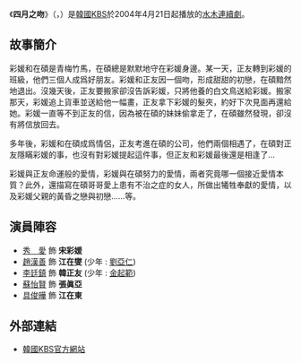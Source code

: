 {{Infobox Television
| show_name     = 四月之吻
| original_name = {{lang|ko|4월의 키스}}
| image         = [[File:April_Kiss.jpg|250px]]
| caption       = 
| genre         = 
| format        = 
| creator       = 
| developer     = 
| writer        = [[朴范修|朴范修]]
| director      = [[李應辰|李應辰]]
| creative_director = 
| presenter         = 
| starring      = [[秀愛|秀愛]]、[[趙漢善|趙漢善]]、[[李廷鎮|李廷鎮]]、<br>[[蘇怡賢|蘇怡賢]]
| theme_song    = 
| opentheme     =  
| endtheme      = 
| composer      = 
| country       = {{KOR}}
| language      = [[韓語|韓語]]
| num_episodes  = 24
| location      =
| runtime       = 
| company       = 
| distributor   = 
| channel       = [[韓國放送公社|KBS電視台]]
| first_run     = {{KOR}}
| first_aired   = {{Nowrap begin}}{{start date|2004|4|21}}
| last_aired    = {{end date|2004|7|8}}{{Nowrap end}}
| preceded_by   = <!--隻適用於系列作品-->
| followed_by   = 
| related       = 
| website       = http://www.kbs.co.kr/drama/kiss/index.html 
}}
《'''四月之吻'''》（{{lang-ko|'''4월의 키스'''}}，{{lang-en|'''April Kiss'''}}）是[[韓國|韓國]][[韓國放送公社|KBS]]於2004年4月21日起播放的[[KBS水木連續劇|水木連續劇]]。

== 故事簡介 ==
彩媛和在碩是青梅竹馬，在碩總是默默地守在彩媛身邊。某一天，正友轉到彩媛的班級，他們三個人成爲好朋友。彩媛和正友因一個吻，形成甜甜的初戀，在碩黯然地退出。沒幾天後，正友要搬家卻沒告訴彩媛，只將他養的白文鳥送給彩媛。搬家那天，彩媛追上貨車並送給他一幅畫，正友拿下彩媛的髮夾，約好下次見面再還給她。彩媛一直等不到正友的信，因為被在碩的妹妹偷拿走了，在碩雖然發現，卻沒有將信放回去。

多年後，彩媛和在碩成爲情侶，正友考進在碩的公司，他們兩個相遇了，在碩對正友隱瞞彩媛的事，也沒有對彩媛提起這件事，但正友和彩媛最後還是相逢了…

彩媛與正友命運般的愛情，彩媛與在碩努力的愛情，兩者究竟哪一個接近愛情本質？此外，還描寫在碩哥哥愛上患有不治之症的女人，所做出犧牲奉獻的愛情，以及彩媛父親的黃昏之戀與初戀……等。

== 演員陣容 ==
*[[秀愛|秀　愛]] 飾 '''宋彩媛'''
*[[趙漢善|趙漢善]] 飾 '''江在燮''' (少年 : [[劉亞仁|劉亞仁]])
*[[李廷鎮|李廷鎮]] 飾 '''韓正友''' (少年 : [[起範|金起範]])
*[[蘇怡賢|蘇怡賢]] 飾 '''張眞亞'''
*[[具俊曄|具俊曄]] 飾 '''江在東'''

== 外部連結 ==
*[http://www.kbs.co.kr/drama/kiss/index.html 韓國KBS官方網站]{{Wayback|url=http://www.kbs.co.kr/drama/kiss/index.html |date=20111229103220 }} {{ko}}

{{電視節目的變遷
|電視台= {{flagicon|South Korea}} 韓國 [[KBS第2頻道|KBS 2TV]]
|播放檔次=[[KBS水木連續劇|水木劇]]
|節目名稱=四月之吻<br />（2004.04.21 - 2004.07.08）
|上一節目=[[比花還美|比花還美]]<br />（2004.01.01 - 2004.04.14）
|下一節目=[[浪漫滿屋|浪漫滿屋]]<br />（2004.07.14 - 2004.09.02）
}}
{{電視節目的變遷
|電視台= {{flagicon|Taiwan}} 台灣 [[衛視中文台|衛視中文台]]
|播放檔次= 星期一至五 20:00-21:00
|節目名稱= 四月之吻<br />（2004.07.30 - 2004.09.15）
|上一節目= [[百萬新娘|百萬新娘]]<br />（2004.06.28 - 2004.07.29）
|下一節目= [[千年之愛|千年之愛]]<br /> (2004.09.16 - 2004.10.20）
}}
{{KBS水木連續劇}}

{{Cat also|4wol-ui Kiss|2004年韓國電視劇集|KBS水木連續劇|韓國愛情劇|星空傳媒(台灣)電視外購韓劇}}